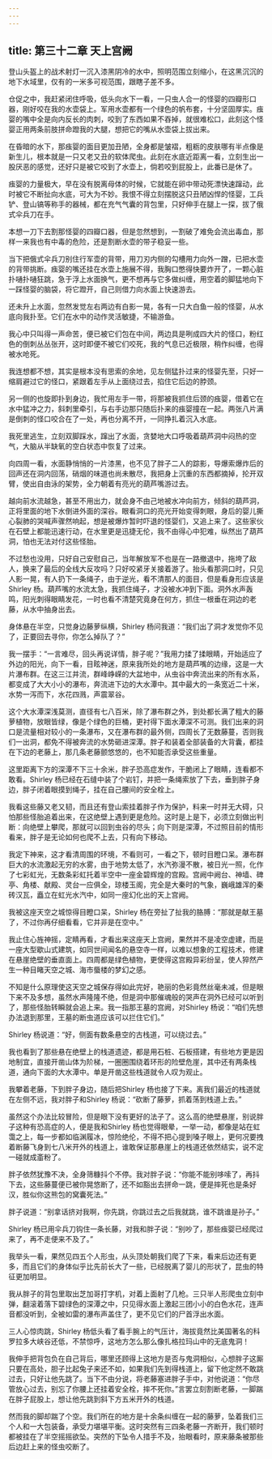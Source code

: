 ```yaml
---
---
---
```

title: 第三十二章 天上宫阙
---




登山头盔上的战术射灯一沉入漆黑阴冷的水中，照明范围立刻缩小，在这黑沉沉的地下水域里，仅有的一米多可视范围，跟瞎子差不多。

仓促之中，我赶紧闭住呼吸，低头向水下一看，一只虫人合一的怪婴的四瓣形口器，刚好咬在我的水壶袋上。军用水壶都有一个绿色的帆布套，十分坚固厚实。痋婴的嘴中全是向内反长的肉刺，咬到了东西如果不吞掉，就很难松口，此刻这个怪婴正用两条前肢拼命蹬我的大腿，想把它的嘴从水壶袋上拔出来。

在昏暗的水下，那痋婴的面目更加丑陋，全身都是皱褶，粗粝的皮肤哪有半点像是新生儿，根本就是一只又老又丑的软体爬虫。此刻在水底近距离一看，立刻生出一股厌恶的感觉，还好只是被它咬到了水壶上，倘若咬到屁股上，此番已是休了。

痋婴的力量极大，早在没有脱离母体的时候，它就能在卵中带动死漂快速蹿动，此时被它不断扯向水底，可大为不妙。我恨不得立刻摆脱这只丑陋凶悍的怪婴，工兵铲、登山镐等称手的器械，都在充气气囊的背包里，只好伸手在腿上一探，拔了俄式伞兵刀在手。

本想一刀下去割那怪婴的四瓣口器，但是忽然想到，一割破了难免会流出毒血，那样一来我也有中毒的危险，还是割断水壶的带子稳妥一些。

当下把俄式伞兵刀别住行军壶的背带，用刀刃内侧的勾槽用力向外一蹭，已把水壶的背带挑断。痋婴的嘴还挂在水壶上施展不得，我胸口憋得快要炸开了，一颗心脏扑嗵扑嗵狂跳，急于浮上水面换气，更不想再与它多做纠缠，用空着的脚猛地向下一踩怪婴的脑袋，将它蹬开，自己则借力向水面上快速游去。

还未升上水面，忽然发觉左右两边有白影一晃，各有一只大白鱼一般的怪婴，从水底向我扑至。它们在水中的动作灵活敏捷，不输游鱼。

我心中只叫得一声命苦，便已被它们包在中间，两边具是咧成四大片的怪口，粉红色的倒刺丛丛张开，这时即便不被它们咬死，我的气息已近极限，稍作纠缠，也得被水呛死。

我连想都不想，其实是根本没有思索的余地，见左侧猛扑过来的怪婴先至，只好一缩肩避过它的怪口，紧跟着左手从上面绕过去，掐住它后边的脖颈。

另一侧的也旋即扑到身边，我忙用左手一带，将那被我抓住后颈的痋婴，借着它在水中猛冲之力，斜刺里牵引，与右手边那只随后扑来的痋婴撞在一起。两张八片满是倒刺的怪口咬合在了一处，再也分离不开，一同挣扎着沉入水底。

我死里逃生，立刻双脚踩水，蹿出了水面，贪婪地大口呼吸着葫芦洞中闷热的空气，大脑从半缺氧的空白状态中恢复了过来。

向四周一看，水面静悄悄的一片漆黑，也不见了胖子二人的踪影，导爆索爆炸后的回声还在洞内回荡，硝烟的味道也尚未散尽，我把身上沉重的东西都摘掉，抡开双臂，使出自由泳的架势，全力朝着有亮光的葫芦嘴游过去。

越向前水流越急，甚至不用出力，就会身不由己地被水冲向前方，倾斜的葫芦洞，正将里面的地下水倒进外面的深谷。眼看洞口的亮光开始变得刺眼，身后的婴儿撕心裂肺的哭喊声骤然响起，想是被爆炸暂时吓退的怪婴们，又追上来了。这些家伙在石壁上都能迅速行动，在水里更是迅捷无伦，我不由得心中犯难，纵然出了葫芦洞，怕也无法对付这些怪胎。

不过愁也没用，只好自己安慰自己，当年解放军不也是在一路撤退中，拖垮了敌人，换来了最后的全线大反攻吗？只好咬紧牙关接着游了。抬头看那洞口时，只见人影一晃，有人扔下一条绳子，由于逆光，看不清那人的面目，但是看身形应该是Shirley 杨。葫芦嘴的水流太急，我抓住绳子，才没被水冲到下面。洞外水声轰鸣，阳光刺得眼睛发花，一时也看不清楚究竟身在何方，抓住一根垂在洞边的老藤，从水中抽身出去。

身体悬在半空，只觉身边藤萝纵横，Shirley 杨问我道：“我们出了洞才发觉你不见了，正要回去寻你，你怎么掉队了？”

我一摆手：“一言难尽，回头再说详情，胖子呢？”我用力揉了揉眼睛，开始适应了外边的阳光，向下一看，目眩神迷，原来我所处的地方是葫芦嘴的边缘，这是一大片瀑布群。在这三江并流，群峰峥嵘的大盆地中，从虫谷中奔流出来的所有水系，都变成了大大小小的瀑布，奔流进下边的大水潭中。其中最大的一条宽近二十米，水势一泻而下，水花四溅，声震翠谷。

这个大水潭深浅莫测，直径有七八百米，除了瀑布群之外，到处都长满了粗大的藤萝植物，放眼皆绿，像是个绿色的巨桶，更衬得下面水潭深不可测。我们出来的洞口是流量相对较小的一条瀑布，又在瀑布群的最外侧，四周长了无数藤蔓，否则我们一出洞，都免不得被奔流的水势砸进深潭。胖子和装着全部装备的大背囊，都挂在下边的老藤上，那几条老藤颤悠悠的，也不知能否承受这些重量。

这里距离下方的深潭不下三十余米，胖子恐高症发作，干脆闭上了眼睛，连看都不敢看。Shirley 杨已经在石缝中装了个岩钉，并把一条绳索放了下去，垂到胖子身边，胖子闭着眼摸到绳子，挂在自己腰间的安全栓上。

我看这些藤又老又韧，而且还有登山索挂着胖子作为保护，料来一时并无大碍，只怕那些怪胎追着出来，在这绝壁上遇到更是危险。这时是上是下，必须立刻做出判断：向绝壁上攀爬，那就可以回到虫谷的尽头；向下则是深潭，不过照目前的情形看来，胖子是无论如何也爬不上去，只有向下移动。

我定下神来，这才看清周围的环境，不看则可，一看之下，顿时目瞪口呆。瀑布群巨大的水流激起无穷的水雾，由于地势太低了，水汽弥漫不散，被日光一照，化作了七彩虹光，无数条彩虹托着半空中一座金碧辉煌的宫殿。宫阙中阙台、神墙、碑亭、角楼、献殿、灵台一应俱全，琼楼玉阁，完全是大秦时的气象，巍峨雄浑的秦砖汉瓦，矗立在虹光水汽中，如同一座幻化出的天上宫阙。

我被这座天空之城惊得目瞪口呆，Shirley 杨在旁扯了扯我的胳膊：“那就是献王墓了，不过你再仔细看看，它并非是在空中。”

我止住心旌神摇，定睛再看，才看出来这座天上宫阙，果然并不是凌空虚建，而是一座大型歇山式建筑，如同世间闻名的悬空寺一样，以难以想象的工程技术，修建在悬崖绝壁的垂直面上。四周都是绿色植物，更使得这宫殿异彩纷呈，使人猝然产生一种目睹天空之城、海市蜃楼的梦幻之感。

不知是什么原理使这天空之城保存得如此完好，艳丽的色彩竟然丝毫未减，但是眼下来不及多想，虽然水声隆隆不绝，但是洞中那催魂般的哭声在洞外已经可以听到了，那些怪胎转瞬就会追上来。我一指那王墓的宫阙，对Shirley 杨说：“咱们先想办法退到那里，王墓的断虫道应该可以拦住它们。”

Shirley 杨说道：“好，侧面有数条悬空的古栈道，可以绕过去。”

我也看到了那些悬在绝壁上的栈道遗迹，都是用石桩、石板搭建，有些地方更是因地制宜，直接开凿山体为阶梯，一圈圈围绕着环形的险壁危崖，其中还有两条栈道，通向下面的大水潭中。单是开凿这些栈道就令人叹为观止。

我攀着老藤，下到胖子身边，随后把Shirley 杨也接了下来。离我们最近的栈道就在左侧不远，我对胖子和Shirley 杨说：“砍断了藤萝，抓着荡到栈道上去。”

虽然这个办法比较冒险，但是眼下没有更好的法子了。这么高的绝壁悬崖，别说胖子这种有恐高症的人，便是我和Shirley 杨也觉得眼晕，一举一动，都像是站在虹霭之上，每一步都如临渊履冰，惊险绝伦，不得不把心提到嗓子眼上，更何况要拽着断藤飞身到七八米开外的栈道上，谁敢保证那悬崖上的栈道还依然结实，说不定一碰就成齑粉了。

胖子依然犹豫不决，全身筛糠抖个不停。我对胖子说：“你能不能别哆嗦了，再抖下去，这些藤蔓便已被你晃悠断了，还不如豁出去拼命一跳，便是摔死也是条好汉，胜似你这熊包的窝囊死法。”

胖子说道：“别拿话挤对我啊，你先跳，你跳过去之后我就跳，谁不跳谁是孙子。”

Shirley 杨已用伞兵刀钩住一条长藤，对我和胖子说：“别吵了，那些痋婴已经爬过来了，再不走便来不及了。”

我举头一看，果然见四五个人形虫，从头顶处朝我们爬了下来，看来后边还有更多，而且它们的身体似乎比先前长大了一些，已经脱离了婴儿的形状了，昆虫的特征更加明显。

我从胖子的背包里取出芝加哥打字机，对着上面射了几枪。三只半人形爬虫立刻中弹，翻滚着落下碧绿色的深潭之中，只见得水面上激起三团小小的白色水花，连声音都没听到，全被如雷的瀑布声盖住了，更不见它们的尸首浮出水面。

三人心惊肉跳，Shirley 杨低头看了看手腕上的气压计，海拔竟然比美国著名的科罗拉多大峡谷还低，不禁惊呼，这地方怎么那么像扎格拉玛山中的无底鬼洞！

我伸手把背包负在自己背后，哪里还顾得上这地方是否与鬼洞相似，心想胖子这厮只要在高处，胆子比起兔子来还不如，如果我们先到得栈道上，留下他定然不敢跳过去，只好让他先跳了。当下不由分说，将老藤塞进胖子手中，对他说道：“你尽管放心过去，别忘了你腰上还挂着安全栓，摔不死你。”言罢立刻割断老藤，一脚踹在胖子屁股上，想让他先跳到斜下方五米开外的栈道。

然而我的脚却踹了个空。我们所在的地方是十余条纠缠在一起的藤萝，坠着我们三个人和一大包装备，承受力堪堪平衡。这时突然有三四条老藤一齐断开，我们顿时都被挂在了半空摇摇欲坠。突然的下坠令人措手不及，抬眼看时，原来藤条被那些后边赶上来的怪虫咬断了。